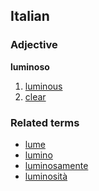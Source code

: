 ==Italian==
===Adjective===
'''luminoso'''

# [[luminous]]
# [[clear]]

===Related terms===
*[[lume]]
*[[lumino]]
*[[luminosamente]]
*[[luminosità]]